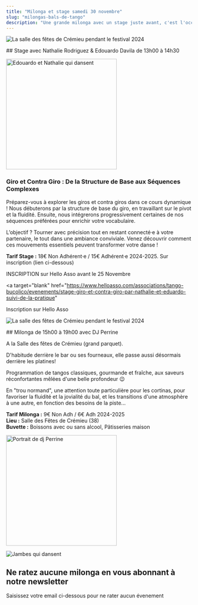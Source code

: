 ```yaml
---
title: "Milonga et stage samedi 30 novembre"
slug: "milongas-bals-de-tango"
description: "Une grande milonga avec un stage juste avant, c'est l'occasion de passer un superbe moment de tango à Crémieu !"
---
```



<Container>

<TextWithImage order="imageText">

<Image
  src="/img/photos/stages/edouardo-nathalie2.jpg"
  width={400}
  height={700}
  format="webp"
  alt="La salle des fêtes de Crémieu pendant le festival 2024"
  class="mb-8 mx-auto"
  slot="content2"
/>

<section slot='content1'>
## Stage avec Nathalie Rodriguez & Edouardo Davila de 13h00 à 14h30

<Image
  src="/img/photos/stages/edouardo-nathalie.jpg"
  width={350}
  height={225}
  format="webp"
  alt="Edouardo et Nathalie qui dansent"
  class="mb-8 mx-auto rounded-full portrait"
  style="height:300px; width:300px"
/>

### Giro et Contra Giro : De la Structure de Base aux Séquences Complexes

Préparez-vous à explorer les giros et contra giros dans ce cours dynamique ! Nous débuterons par la structure de base du giro, en travaillant sur le pivot et la fluidité. Ensuite, nous intégrerons progressivement certaines de nos séquences préférées pour enrichir votre vocabulaire.

L’objectif ? Tourner avec précision tout en restant connecté·e à votre partenaire, le tout dans une ambiance conviviale. Venez découvrir comment ces mouvements essentiels peuvent transformer votre danse !

**Tarif Stage :** 18€ Non Adhérent·e / 15€ Adhérent·e 2024-2025.
Sur inscription (lien ci-dessous)

INSCRIPTION sur Hello Asso avant le 25 Novembre

<a
  target="blank"
  href="https://www.helloasso.com/associations/tango-bucolico/evenements/stage-giro-et-contra-giro-par-nathalie-et-eduardo-suivi-de-la-pratique"
>
  <Btn>Inscription sur Hello Asso</Btn>
</a>

</section>
</TextWithImage>

<TextWithImage order="imageText">

<Image
  src="/img/photos/sdf-festival.jpg"
  width={400}
  height={700}
  format="webp"
  alt="La salle des fêtes de Crémieu pendant le festival 2024"
  class="mb-8 mx-auto"
  slot="content1"
/>

<section slot='content2'>
## Milonga de 15h00 à 19h00 avec DJ Perrine

A la Salle des fêtes de Crémieu (grand parquet).

D'habitude derrière le bar ou ses fourneaux, elle passe aussi désormais derrière les platines!

Programmation de tangos classiques, gourmande et fraîche, aux saveurs réconfortantes mêlées d'une belle profondeur 😉

En "trou normand", une attention toute particulière pour les cortinas, pour favoriser la fluidité et la jovialité du bal, et les transitions d'une atmosphère à une autre, en fonction des besoins de la piste...

**Tarif Milonga :** 9€ Non Adh / 6€ Adh 2024-2025  
**Lieu :** Salle des Fêtes de Crémieu (38)  
**Buvette :** Boissons avec ou sans alcool, Pâtisseries maison

<Image
  src="/img/photos/djs/perrinedj.png"
  width={350}
  height={225}
  format="webp"
  alt="Portrait de dj Perrine"
  class="mb-8 mx-auto rounded-full portrait"
  style="height:300px; width:300px"
/>

</section>
</TextWithImage>

<TextWithImage order="imageText">

<Image
  slot="content2"
  src="/img/photos/newsletter.jpg"
  width={800}
  height={500}
  format="webp"
  alt="Jambes qui dansent"
/>

<section slot='content1'>
<h2>Ne ratez aucune milonga en vous abonnant à notre newsletter</h2>

<p>Saisissez votre email ci-dessous pour ne rater aucun évenement</p>
<div class="ml-embedded form-container text-dark" data-form="eVDGbP" />

</section>
</TextWithImage>

</Container>
